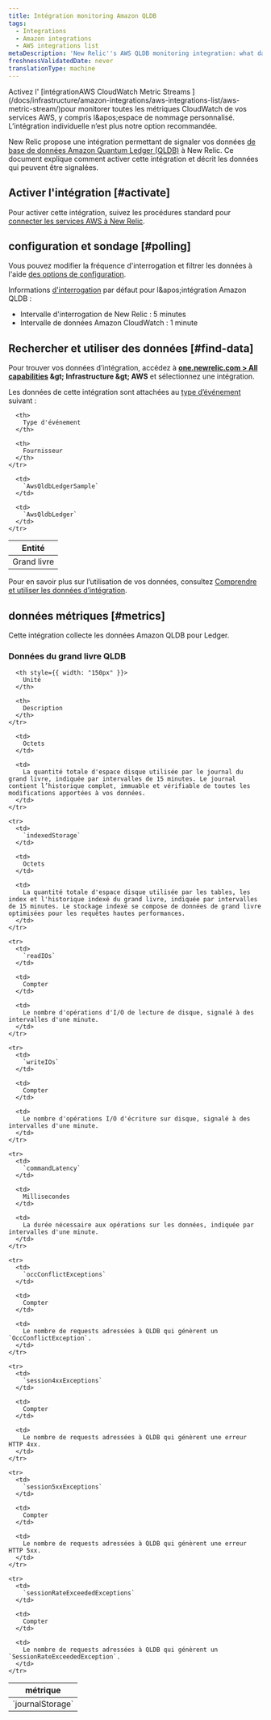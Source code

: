 ```yaml
---
title: Intégration monitoring Amazon QLDB
tags:
  - Integrations
  - Amazon integrations
  - AWS integrations list
metaDescription: 'New Relic''s AWS QLDB monitoring integration: what data it reports, and how to enable it.'
freshnessValidatedDate: never
translationType: machine
---
```


<Callout variant="important">
  Activez l' [intégrationAWS CloudWatch Metric Streams ](/docs/infrastructure/amazon-integrations/aws-integrations-list/aws-metric-stream/)pour monitorer toutes les métriques CloudWatch de vos services AWS, y compris l&amp;apos;espace de nommage personnalisé. L’intégration individuelle n’est plus notre option recommandée.
</Callout>

New Relic propose une intégration permettant de signaler vos données [de base de données Amazon Quantum Ledger (QLDB)](https://aws.amazon.com/qldb/) à New Relic. Ce document explique comment activer cette intégration et décrit les données qui peuvent être signalées.

## Activer l'intégration [#activate]

Pour activer cette intégration, suivez les procédures standard pour [connecter les services AWS à New Relic](/docs/infrastructure/infrastructure-integrations/getting-started/connect-aws-integrations-infrastructure).

## configuration et sondage [#polling]

Vous pouvez modifier la fréquence d'interrogation et filtrer les données à l'aide [des options de configuration](/docs/integrations/new-relic-integrations/getting-started/configure-polling-frequency-data-collection-cloud-integrations).

Informations [d'interrogation](/docs/infrastructure/amazon-integrations/aws-integrations-list/aws-polling-intervals-infrastructure-integrations) par défaut pour l&amp;apos;intégration Amazon QLDB :

* Intervalle d'interrogation de New Relic : 5 minutes
* Intervalle de données Amazon CloudWatch : 1 minute

## Rechercher et utiliser des données [#find-data]

Pour trouver vos données d’intégration, accédez à <DNT>**[one.newrelic.com &gt; All capabilities](https://one.newrelic.com/all-capabilities) &amp;gt; Infrastructure &amp;gt; AWS**</DNT> et sélectionnez une intégration.

Les données de cette intégration sont attachées au [type d’événement](/docs/data-apis/understand-data/new-relic-data-types/#event-data) suivant :

<table>
  <thead>
    <tr>
      <th>
        Entité
      </th>

      <th>
        Type d'événement
      </th>

      <th>
        Fournisseur
      </th>
    </tr>
  </thead>

  <tbody>
    <tr>
      <td>
        Grand livre
      </td>

      <td>
        `AwsQldbLedgerSample`
      </td>

      <td>
        `AwsQldbLedger`
      </td>
    </tr>
  </tbody>
</table>

Pour en savoir plus sur l’utilisation de vos données, consultez [Comprendre et utiliser les données d’intégration](/docs/infrastructure/integrations/find-use-infrastructure-integration-data).

## données métriques [#metrics]

Cette intégration collecte les données Amazon QLDB pour Ledger.

### Données du grand livre QLDB

<table>
  <thead>
    <tr>
      <th style={{ width: "275px" }}>
        métrique
      </th>

      <th style={{ width: "150px" }}>
        Unité
      </th>

      <th>
        Description
      </th>
    </tr>
  </thead>

  <tbody>
    <tr>
      <td>
        `journalStorage`
      </td>

      <td>
        Octets
      </td>

      <td>
        La quantité totale d'espace disque utilisée par le journal du grand livre, indiquée par intervalles de 15 minutes. Le journal contient l’historique complet, immuable et vérifiable de toutes les modifications apportées à vos données.
      </td>
    </tr>

    <tr>
      <td>
        `indexedStorage`
      </td>

      <td>
        Octets
      </td>

      <td>
        La quantité totale d'espace disque utilisée par les tables, les index et l'historique indexé du grand livre, indiquée par intervalles de 15 minutes. Le stockage indexé se compose de données de grand livre optimisées pour les requêtes hautes performances.
      </td>
    </tr>

    <tr>
      <td>
        `readIOs`
      </td>

      <td>
        Compter
      </td>

      <td>
        Le nombre d'opérations d'I/O de lecture de disque, signalé à des intervalles d'une minute.
      </td>
    </tr>

    <tr>
      <td>
        `writeIOs`
      </td>

      <td>
        Compter
      </td>

      <td>
        Le nombre d'opérations I/O d'écriture sur disque, signalé à des intervalles d'une minute.
      </td>
    </tr>

    <tr>
      <td>
        `commandLatency`
      </td>

      <td>
        Millisecondes
      </td>

      <td>
        La durée nécessaire aux opérations sur les données, indiquée par intervalles d'une minute.
      </td>
    </tr>

    <tr>
      <td>
        `occConflictExceptions`
      </td>

      <td>
        Compter
      </td>

      <td>
        Le nombre de requests adressées à QLDB qui génèrent un `OccConflictException`.
      </td>
    </tr>

    <tr>
      <td>
        `session4xxExceptions`
      </td>

      <td>
        Compter
      </td>

      <td>
        Le nombre de requests adressées à QLDB qui génèrent une erreur HTTP 4xx.
      </td>
    </tr>

    <tr>
      <td>
        `session5xxExceptions`
      </td>

      <td>
        Compter
      </td>

      <td>
        Le nombre de requests adressées à QLDB qui génèrent une erreur HTTP 5xx.
      </td>
    </tr>

    <tr>
      <td>
        `sessionRateExceededExceptions`
      </td>

      <td>
        Compter
      </td>

      <td>
        Le nombre de requests adressées à QLDB qui génèrent un `SessionRateExceededException`.
      </td>
    </tr>
  </tbody>
</table>
